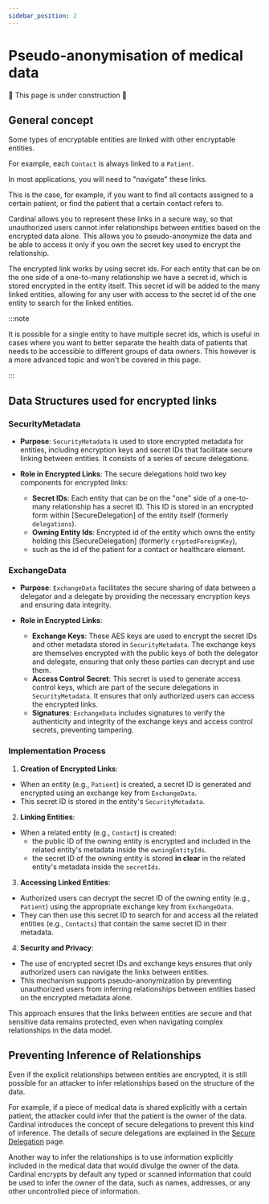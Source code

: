 ```yaml
---
sidebar_position: 2
---
```

# Pseudo-anonymisation of medical data

:construction: This page is under construction :construction:

## General concept

Some types of encryptable entities are linked with other encryptable entities.

For example, each `Contact` is always linked to a `Patient`.

In most applications, you will need to "navigate" these links.

This is the case, for example, if you want to find all contacts assigned to a certain patient, or find the patient that
a certain contact refers to.

Cardinal allows you to represent these links in a secure way, so that unauthorized users cannot infer relationships between entities based on the encrypted data alone.
This allows you to pseudo-anonymize the data and be able to access it only if you own the secret key used to encrypt the relationship.

The encrypted link works by using secret ids. For each entity that can be on the one side of a one-to-many relationship we have a secret id, which is stored encrypted in the entity itself. This secret id will be added to the many linked entities, allowing for any user with access to the secret id of the one entity to search for the linked entities.

:::note

It is possible for a single entity to have multiple secret ids, which is useful in cases where you want to better separate the health data of patients that needs to be accessible to different groups of data owners. This however is a more advanced topic and won't be covered in this page.

:::

## Data Structures used for encrypted links

### SecurityMetadata

- **Purpose**: `SecurityMetadata` is used to store encrypted metadata for entities, including encryption keys and secret IDs that facilitate secure linking between entities. It consists of a series of secure delegations.

- **Role in Encrypted Links**: The secure delegations hold two key components for encrypted links:
    - **Secret IDs**: Each entity that can be on the "one" side of a one-to-many relationship has a secret ID. This ID is stored in an encrypted form within [SecureDelegation] of the entity itself (formerly `delegations`).
    - **Owning Entity Ids**: Encrypted id of the entity which owns the entity holding this [SecureDelegation] (formerly `cryptedForeignKey`),
   * such as the id of the patient for a contact or healthcare element.

### ExchangeData

- **Purpose**: `ExchangeData` facilitates the secure sharing of data between a delegator and a delegate by providing the necessary encryption keys and ensuring data integrity.

- **Role in Encrypted Links**:
    - **Exchange Keys**: These AES keys are used to encrypt the secret IDs and other metadata stored in `SecurityMetadata`. The exchange keys are themselves encrypted with the public keys of both the delegator and delegate, ensuring that only these parties can decrypt and use them.
    - **Access Control Secret**: This secret is used to generate access control keys, which are part of the secure delegations in `SecurityMetadata`. It ensures that only authorized users can access the encrypted links.
    - **Signatures**: `ExchangeData` includes signatures to verify the authenticity and integrity of the exchange keys and access control secrets, preventing tampering.

### Implementation Process

1. **Creation of Encrypted Links**:
- When an entity (e.g., `Patient`) is created, a secret ID is generated and encrypted using an exchange key from `ExchangeData`.
- This secret ID is stored in the entity's `SecurityMetadata`.

2. **Linking Entities**:
- When a related entity (e.g., `Contact`) is created:
    - the public ID of the owning entity is encrypted and included in the related entity's metadata inside the `owningEntityIds`.
    - the secret ID of the owning entity is stored **in clear** in the related entity's metadata inside the `secretIds`.

3. **Accessing Linked Entities**:
- Authorized users can decrypt the secret ID of the owning entity (e.g., `Patient`) using the appropriate exchange key from `ExchangeData`.
- They can then use this secret ID to search for and access all the related entities (e.g., `Contacts`) that contain the same secret ID in their metadata.

4. **Security and Privacy**:
- The use of encrypted secret IDs and exchange keys ensures that only authorized users can navigate the links between entities.
- This mechanism supports pseudo-anonymization by preventing unauthorized users from inferring relationships between entities based on the encrypted metadata alone.

This approach ensures that the links between entities are secure and that sensitive data remains protected, even when navigating complex relationships in the data model.

## Preventing Inference of Relationships

Even if the explicit relationships between entities are encrypted, it is still possible for an attacker to infer relationships based on the structure of the data.

For example, if a piece of medical data is shared explicitly with a certain patient, the attacker could infer that the patient is the owner of the data. Cardinal introduces the concept of secure delegations to prevent this kind of inference.
The details of secure delegations are explained in the [Secure Delegation](/explanations/end-to-end-encryption/secure-delegations) page.

Another way to infer the relationships is to use information explicitly included in the medical data that would divulge the owner of the data.
Cardinal encrypts by default any typed or scanned information that could be used to infer the owner of the data, such as names, addresses, or any other uncontrolled piece of information.
